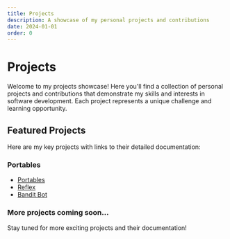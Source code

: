 ```yaml
---
title: Projects
description: A showcase of my personal projects and contributions
date: 2024-01-01
order: 0
---
```


# Projects

Welcome to my projects showcase! Here you'll find a collection of personal projects and contributions that demonstrate my skills and interests in software development. Each project represents a unique challenge and learning opportunity.

## Featured Projects

Here are my key projects with links to their detailed documentation:

### Portables
- [Portables](/docs/projects/portables)
- [Reflex](/docs/projects/reflex)
- [Bandit Bot](/docs/projects/bandit)

### More projects coming soon...
Stay tuned for more exciting projects and their documentation!

